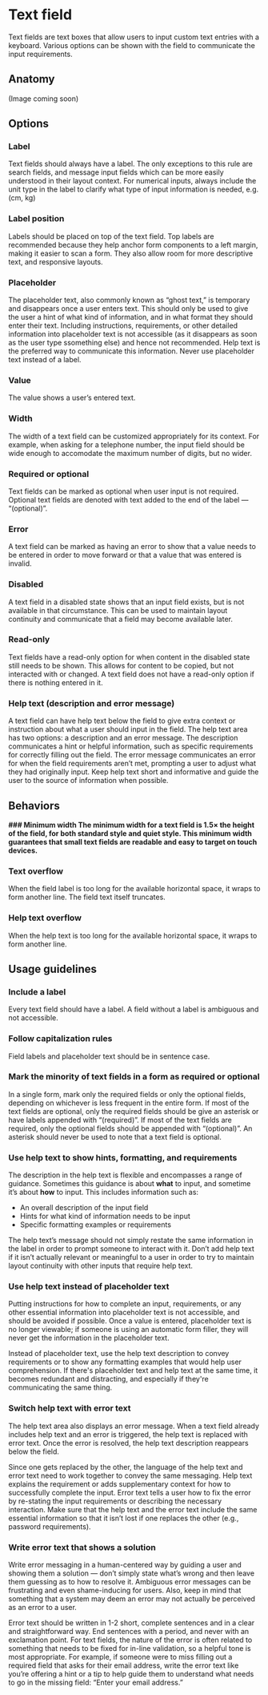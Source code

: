 # Text field


Text fields are text boxes that allow users to input custom text entries with a keyboard. Various options can be shown with the field to communicate the input requirements.

## Anatomy

(Image coming soon)

## Options

### Label
Text fields should always have a label. The only exceptions to this rule are search fields, and message input fields which can be more easily understood in their layout context. For numerical inputs, always include the unit type in the label to clarify what type of input information is needed, e.g. (cm, kg)

### Label position
Labels should be placed on top of the text field. Top labels are recommended because they help anchor form components to a left margin, making it easier to scan a form. They also allow room for more descriptive text, and responsive layouts.

### Placeholder
The placeholder text, also commonly known as “ghost text,” is temporary and disappears once a user enters text. This should only be used to give the user a hint of what kind of information, and in what format they should enter their text. Including instructions, requirements, or other detailed information into placeholder text is not accessible (as it disappears as soon as the user type ssomething else) and hence not recommended. Help text is the preferred way to communicate this information. Never use placeholder text instead of a label.

### Value
The value shows a user’s entered text.

### Width
The width of a text field can be customized appropriately for its context. For example, when asking for a telephone number, the input field should be wide enough to accomodate the maximum number of digits, but no wider.

### Required or optional
Text fields can be marked as optional when user input is not required. Optional text fields are denoted with text added to the end of the label — “(optional)”.

### Error
A text field can be marked as having an error to show that a value needs to be entered in order to move forward or that a value that was entered is invalid. 

### Disabled
A text field in a disabled state shows that an input field exists, but is not available in that circumstance. This can be used to maintain layout continuity and communicate that a field may become available later.

### Read-only
Text fields have a read-only option for when content in the disabled state still needs to be shown. This allows for content to be copied, but not interacted with or changed. A text field does not have a read-only option if there is nothing entered in it.

### Help text (description and error message)
A text field can have help text below the field to give extra context or instruction about what a user should input in the field. The help text area has two options: a description and an error message. The description communicates a hint or helpful information, such as specific requirements for correctly filling out the field. The error message communicates an error for when the field requirements aren’t met, prompting a user to adjust what they had originally input. Keep help text short and informative and guide the user to the source of information when possible. 


## Behaviors

**### Minimum width
The minimum width for a text field is 1.5× the height of the field, for both standard style and quiet style. This minimum width guarantees that small text fields are readable and easy to target on touch devices.**

### Text overflow
When the field label is too long for the available horizontal space, it wraps to form another line. The field text itself truncates.

### Help text overflow
When the help text is too long for the available horizontal space, it wraps to form another line.


## Usage guidelines

### Include a label
Every text field should have a label. A field without a label is ambiguous and not accessible.

### Follow capitalization rules
Field labels and placeholder text should be in sentence case.

### Mark the minority of text fields in a form as required or optional
In a single form, mark only the required fields or only the optional fields, depending on whichever is less frequent in the entire form. If most of the text fields are optional, only the required fields should be give an asterisk or have labels appended with “(required)”. If most of the text fields are required, only the optional fields should be appended with “(optional)”. An asterisk should never be used to note that a text field is optional.

### Use help text to show hints, formatting, and requirements
The description in the help text is flexible and encompasses a range of guidance. Sometimes this guidance is about  **what**  to input, and sometime it’s about  **how**  to input. This includes information such as:

-   An overall description of the input field
-   Hints for what kind of information needs to be input
-   Specific formatting examples or requirements

The help text’s message should not simply restate the same information in the label in order to prompt someone to interact with it. Don’t add help text if it isn’t actually relevant or meaningful to a user in order to try to maintain layout continuity with other inputs that require help text.

### Use help text instead of placeholder text
Putting instructions for how to complete an input, requirements, or any other essential information into placeholder text is not accessible, and should be avoided if possible. Once a value is entered, placeholder text is no longer viewable; if someone is using an automatic form filler, they will never get the information in the placeholder text.

Instead of placeholder text, use the help text description to convey requirements or to show any formatting examples that would help user comprehension. If there's placeholder text and help text at the same time, it becomes redundant and distracting, and especially if they're communicating the same thing.

### Switch help text with error text
The help text area also displays an error message. When a text field already includes help text and an error is triggered, the help text is replaced with error text. Once the error is resolved, the help text description reappears below the field.

Since one gets replaced by the other, the language of the help text and error text need to work together to convey the same messaging. Help text explains the requirement or adds supplementary context for how to successfully complete the input. Error text tells a user how to fix the error by re-stating the input requirements or describing the necessary interaction. Make sure that the help text and the error text include the same essential information so that it isn’t lost if one replaces the other (e.g., password requirements).

### Write error text that shows a solution
Write error messaging in a human-centered way by guiding a user and showing them a solution — don’t simply state what’s wrong and then leave them guessing as to how to resolve it. Ambiguous error messages can be frustrating and even shame-inducing for users. Also, keep in mind that something that a system may deem an error may not actually be perceived as an error to a user.

Error text should be written in 1-2 short, complete sentences and in a clear and straightforward way. End sentences with a period, and never with an exclamation point. For text fields, the nature of the error is often related to something that needs to be fixed for in-line validation, so a helpful tone is most appropriate. For example, if someone were to miss filling out a required field that asks for their email address, write the error text like you’re offering a hint or a tip to help guide them to understand what needs to go in the missing field: “Enter your email address.”

